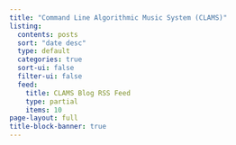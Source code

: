 ```yaml
---
title: "Command Line Algorithmic Music System (CLAMS)"
listing:
  contents: posts
  sort: "date desc"
  type: default
  categories: true
  sort-ui: false
  filter-ui: false
  feed: 
    title: CLAMS Blog RSS Feed
    type: partial
    items: 10
page-layout: full
title-block-banner: true
---
```

